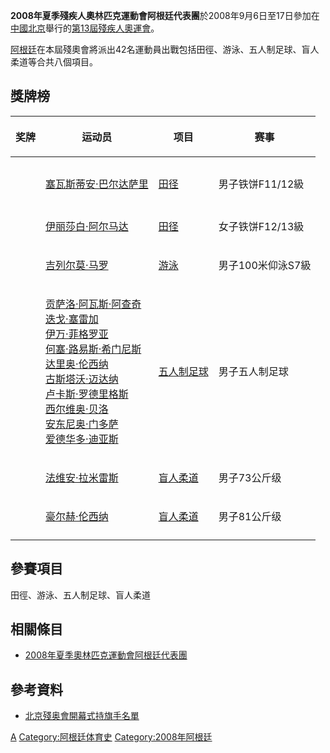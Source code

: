 {{Infobox Country Paralympics
|NPC= ARG
|games= 2008年夏季
|competitors=42
|sports=8
|flagbearer=Silvio Velo
|gold=
|silver=1
|bronze=5
|total=6
|rank=58
}}

'''2008年夏季殘疾人奧林匹克運動會阿根廷代表團'''於2008年9月6日至17日參加在[[中國北京|中國北京]]舉行的[[2008年夏季殘奧會|第13屆殘疾人奧運會]]。

[[阿根廷|阿根廷]]在本屆殘奧會將派出42名運動員出戰包括田徑、游泳、五人制足球、盲人柔道等合共八個項目。

== 獎牌榜 ==
{| class="wikitable sortable" style="font-size:88%"
|-bgcolor=#efefef
! 奖牌
! 运动员
! 项目
! 赛事
|-
|-

|-
| {{silver medal}} || [[塞瓦斯蒂安·巴尔达萨里|塞瓦斯蒂安·巴尔达萨里]] || [[2008年夏季殘奧會田径比賽|田径]] || 男子铁饼F11/12級
|-

|-
| {{bronze medal}} || [[伊丽莎白·阿尔马达|伊丽莎白·阿尔马达]] || [[2008年夏季殘奧會田径比賽|田径]] || 女子铁饼F12/13級
|-
| {{bronze medal}} || [[吉列尔莫·马罗|吉列尔莫·马罗]] || [[2008年夏季殘奧會游泳比賽|游泳]] || 男子100米仰泳S7級
|-
| {{bronze medal}} || [[贡萨洛·阿瓦斯·阿查奇|贡萨洛·阿瓦斯·阿查奇]]<br />[[迭戈·塞雷加|迭戈·塞雷加]]<br />[[伊万·菲格罗亚|伊万·菲格罗亚]]<br />[[何塞·路易斯·希门尼斯|何塞·路易斯·希门尼斯]]<br />[[达里奥·伦西纳|达里奥·伦西纳]]<br />[[古斯塔沃·迈达纳|古斯塔沃·迈达纳]]<br />[[卢卡斯·罗德里格斯|卢卡斯·罗德里格斯]]<br />[[西尔维奥·贝洛|西尔维奥·贝洛]]<br />[[安东尼奥·门多萨|安东尼奥·门多萨]]<br />[[爱德华多·迪亚斯|爱德华多·迪亚斯]] || [[2008年夏季殘奧會五人制足球比賽|五人制足球]] || 男子五人制足球
|-
| {{bronze medal}} || [[法维安·拉米雷斯|法维安·拉米雷斯]] || [[2008年夏季殘奧會柔道比賽|盲人柔道]] || 男子73公斤级
|-
| {{bronze medal}} || [[豪尔赫·伦西纳|豪尔赫·伦西纳]] || [[2008年夏季殘奧會柔道比賽|盲人柔道]] || 男子81公斤级
|-

|}

== 參賽項目 ==
田徑、游泳、五人制足球、盲人柔道

== 相關條目 ==
*[[2008年夏季奧林匹克運動會阿根廷代表團|2008年夏季奧林匹克運動會阿根廷代表團]]

== 參考資料 ==
*[https://web.archive.org/web/20080909184931/http://www.paralympic.org/release/Main_Sections_Menu/News/Press_Releases/Flagbearers_List_Opening_Ceremony_Final_5_Sept1.pdf 北京殘奥會開幕式持旗手名單]

{{2008年夏季殘疾人奧林匹克運動會代表團}}

[[Category:2008年夏季殘疾人奧林匹克運動會代表團|A]]
[[Category:阿根廷体育史|Category:阿根廷体育史]]
[[Category:2008年阿根廷|Category:2008年阿根廷]]